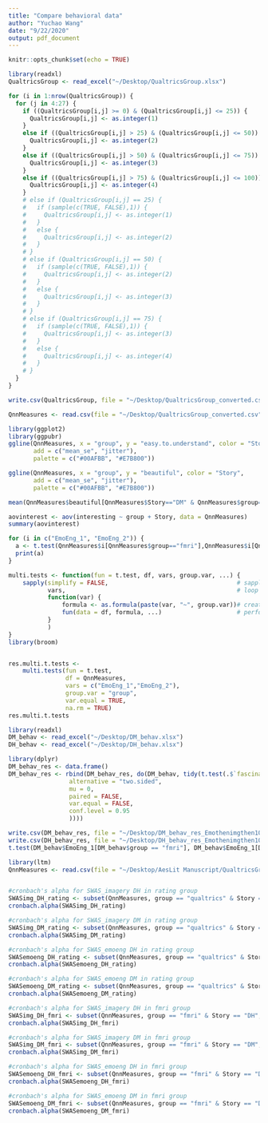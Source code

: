 ```yaml
---
title: "Compare behavioral data"
author: "Yuchao Wang"
date: "9/22/2020"
output: pdf_document
---
```


```r
knitr::opts_chunk$set(echo = TRUE)
```

```r
library(readxl)
QualtricsGroup <- read_excel("~/Desktop/QualtricsGroup.xlsx")

for (i in 1:nrow(QualtricsGroup)) {
  for (j in 4:27) {
    if ((QualtricsGroup[i,j] >= 0) & (QualtricsGroup[i,j] <= 25)) {
      QualtricsGroup[i,j] <- as.integer(1) 
    }
    else if ((QualtricsGroup[i,j] > 25) & (QualtricsGroup[i,j] <= 50)) {
      QualtricsGroup[i,j] <- as.integer(2) 
    }
    else if ((QualtricsGroup[i,j] > 50) & (QualtricsGroup[i,j] <= 75)) {
      QualtricsGroup[i,j] <- as.integer(3) 
    }
    else if ((QualtricsGroup[i,j] > 75) & (QualtricsGroup[i,j] <= 100)) {
      QualtricsGroup[i,j] <- as.integer(4) 
    }
    # else if (QualtricsGroup[i,j] == 25) {
    #   if (sample(c(TRUE, FALSE),1)) {
    #     QualtricsGroup[i,j] <- as.integer(1)
    #   }
    #   else {
    #     QualtricsGroup[i,j] <- as.integer(2)
    #   }
    # }
    # else if (QualtricsGroup[i,j] == 50) {
    #   if (sample(c(TRUE, FALSE),1)) {
    #     QualtricsGroup[i,j] <- as.integer(2)
    #   }
    #   else {
    #     QualtricsGroup[i,j] <- as.integer(3)
    #   }
    # }
    # else if (QualtricsGroup[i,j] == 75) {
    #   if (sample(c(TRUE, FALSE),1)) {
    #     QualtricsGroup[i,j] <- as.integer(3)
    #   }
    #   else {
    #     QualtricsGroup[i,j] <- as.integer(4)
    #   }
    # }
  }
}

write.csv(QualtricsGroup, file = "~/Desktop/QualtricsGroup_converted.csv")

QnnMeasures <- read.csv(file = "~/Desktop/QualtricsGroup_converted.csv")

library(ggplot2)
library(ggpubr)
ggline(QnnMeasures, x = "group", y = "easy.to.understand", color = "Story",
       add = c("mean_se", "jitter"),
       palette = c("#00AFBB", "#E7B800"))

ggline(QnnMeasures, x = "group", y = "beautiful", color = "Story",
       add = c("mean_se", "jitter"),
       palette = c("#00AFBB", "#E7B800"))

mean(QnnMeasures$beautiful[QnnMeasures$Story=="DM" & QnnMeasures$group=="fmri"], na.rm = TRUE)

aovinterest <- aov(interesting ~ group + Story, data = QnnMeasures)
summary(aovinterest)

for (i in c("EmoEng_1", "EmoEng_2")) {
  a <- t.test(QnnMeasures$i[QnnMeasures$group=="fmri"],QnnMeasures$i[QnnMeasures$group=="qualtrics"])
  print(a)
}

multi.tests <- function(fun = t.test, df, vars, group.var, ...) {
    sapply(simplify = FALSE,                                    # sapply(simplify=T) better, elements named
           vars,                                                # loop on vector of outcome variable names
           function(var) {
               formula <- as.formula(paste(var, "~", group.var))# create a formula with outcome and grouping var.
               fun(data = df, formula, ...)                     # perform test with a given fun, default t.test
           }
           )
}
library(broom)


res.multi.t.tests <-
    multi.tests(fun = t.test,
                df = QnnMeasures,
                vars = c("EmoEng_1","EmoEng_2"),
                group.var = "group",
                var.equal = TRUE, 
                na.rm = TRUE)
res.multi.t.tests

library(readxl)
DM_behav <- read_excel("~/Desktop/DM_behav.xlsx")
DH_behav <- read_excel("~/Desktop/DH_behav.xlsx")

library(dplyr)
DM_behav_res <- data.frame()
DM_behav_res <- rbind(DM_behav_res, do(DM_behav, tidy(t.test(.$`fascinating` ~ .$group,
                 alternative = "two.sided",
                 mu = 0,
                 paired = FALSE,
                 var.equal = FALSE,
                 conf.level = 0.95
                 ))))

write.csv(DM_behav_res, file = "~/Desktop/DM_behav_res_Emothenimgthen10item.csv")
write.csv(DH_behav_res, file = "~/Desktop/DH_behav_res_Emothenimgthen10itemthenficandnovel.csv")
t.test(DM_behav$EmoEng_1[DM_behav$group == "fmri"], DM_behav$EmoEng_1[DM_behav$group == "qualtrics"])
```

```r
library(ltm)
QnnMeasures <- read.csv(file = "~/Desktop/AesLit Manuscript/QualtricsGroup_converted.csv")


#cronbach's alpha for SWAS_imagery DH in rating group 
SWASimg_DH_rating <- subset(QnnMeasures, group == "qualtrics" & Story == "DH", select = 15:20)
cronbach.alpha(SWASimg_DH_rating)

#cronbach's alpha for SWAS_imagery DM in rating group 
SWASimg_DM_rating <- subset(QnnMeasures, group == "qualtrics" & Story == "DM", select = 15:20)
cronbach.alpha(SWASimg_DM_rating)

#cronbach's alpha for SWAS_emoeng DH in rating group 
SWASemoeng_DH_rating <- subset(QnnMeasures, group == "qualtrics" & Story == "DH", select = 21:29)
cronbach.alpha(SWASemoeng_DH_rating)

#cronbach's alpha for SWAS_emoeng DM in rating group 
SWASemoeng_DM_rating <- subset(QnnMeasures, group == "qualtrics" & Story == "DM", select = 21:29)
cronbach.alpha(SWASemoeng_DM_rating)

#cronbach's alpha for SWAS_imagery DH in fmri group 
SWASimg_DH_fmri <- subset(QnnMeasures, group == "fmri" & Story == "DH", select = 15:20)
cronbach.alpha(SWASimg_DH_fmri)

#cronbach's alpha for SWAS_imagery DM in fmri group 
SWASimg_DM_fmri <- subset(QnnMeasures, group == "fmri" & Story == "DM", select = 15:20)
cronbach.alpha(SWASimg_DM_fmri)

#cronbach's alpha for SWAS_emoeng DH in fmri group 
SWASemoeng_DH_fmri <- subset(QnnMeasures, group == "fmri" & Story == "DH", select = 21:29)
cronbach.alpha(SWASemoeng_DH_fmri)

#cronbach's alpha for SWAS_emoeng DM in fmri group 
SWASemoeng_DM_fmri <- subset(QnnMeasures, group == "fmri" & Story == "DM", select = 21:29)
cronbach.alpha(SWASemoeng_DM_fmri)

```
